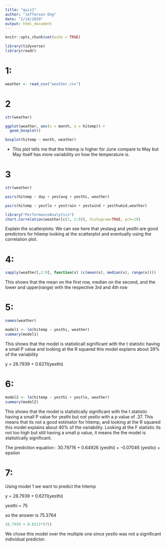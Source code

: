 ```yaml
---
title: "quiz1"
author: "Jefferson Ong"
date: "2/14/2020"
output: html_document
---
```


```r
knitr::opts_chunk$set(echo = TRUE)
```

```r
library(tidyverse)
library(readr)
```
# 1: 

```r
weather <- read_csv("weather.csv")
```
# 2

```r
str(weather)
```

```r
ggplot(weather, aes(x = month, y = hitemp)) +
  geom_boxplot()

boxplot(hitemp ~ month, weather)
```

* This plot tells me that the hitemp is higher for June compare to May but May itself has more variability on how the temperature is.


# 3 

```r
str(weather)
```

```r
pairs(hitemp ~ day + yestavg + yesthi, weather)

pairs(hitemp ~ yestlo + yestrain + yestwind + yesthumid,weather)
```

```r
library("PerformanceAnalytics")
chart.Correlation(weather[c(3, 2:9)], histogram=TRUE, pch=19)
```
Explain the scatterplots: We can see here that yestavg and yesthi are good predictors for hitemp looking at the scatterplot and eventually using the correlation plot.

# 4:

```r
sapply(weather[,2:9], function(x) (c(mean(x), median(x), range(x))))
```


This shows that the mean on the first row, median on the second, and the lower and upper(range) with the respective 3rd and 4th row

# 5:

```r
names(weather)
```


```r
model1 <- lm(hitemp ~ yesthi, weather)
summary(model1)
```

This shows that the model is statisticall significant with the t statistic having a small P value and looking at the R squared this model explains about 39% of the variability


y =   28.7939 + 0.6211(yesthi)

# 6:

```r
model2 <- lm(hitemp ~ yesthi + yestlo, weather)
summary(model2)
```

This shows that the model is statistically significant with the t statistic having a small P value for yesthi but *not* yestlo with a p value of .37. This means that its not a good estimator for hitemp, and looking at the R squared this model explains about 40% of the variability. Looking at the F statistic its not too high but still having a small p value, it means the the model is statistically significant. 

The prediction equation : 30.79716 + 0.64926 (yesthi) + -0.07046 (yestlo) + epsilon


# 7:

Using model 1 we want to predict the hitemp 


y =   28.7939 + 0.6211(yesthi)

yesthi = 75

so the answer is  75.3764


```r
28.7939 + 0.6211*(75)
```

We chose this model over the multiple one since yestlo was not a significant individual predictor. 
















